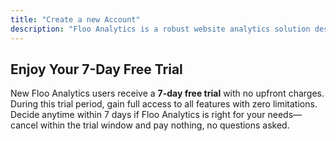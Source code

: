 ```yaml
---
title: "Create a new Account"
description: "Floo Analytics is a robust website analytics solution designed for simplicity and actionable insights. Getting started is easy—sign up for an account, connect your site using our streamlined tracking script, and unlock powerful analytics with minimal effort."
---
```


## Enjoy Your 7-Day Free Trial

New Floo Analytics users receive a **7-day free trial** with no upfront charges. During this trial period, gain full access to all features with zero limitations. Decide anytime within 7 days if Floo Analytics is right for your needs—cancel within the trial window and pay nothing, no questions asked.